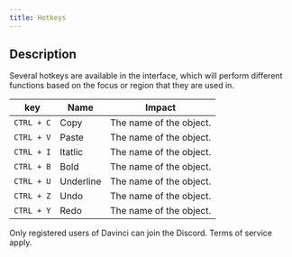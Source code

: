```yaml
---
title: Hotkeys
---
```


## Description
Several hotkeys are available in the interface, which will perform different functions based on the focus or region that they are used in.

| key             | Name        | Impact                                                                                    |
| --------------- | -----       | ----------------------------------------------------------------------------------------- |
| `CTRL + C`      | Copy        | The name of the object.                                                                          |
| `CTRL + V`      | Paste       | The name of the object.                                                                          |
| `CTRL + I`      | Itatlic     | The name of the object.                                                                          |
| `CTRL + B`      | Bold        | The name of the object.                                                                          |
| `CTRL + U`      | Underline   | The name of the object.                                                                          |
| `CTRL + Z`      | Undo        | The name of the object.                                                                          |
| `CTRL + Y`      | Redo        | The name of the object.                                                                          |


<Info>Only registered users of Davinci can join the Discord. Terms of service apply.</Info>
